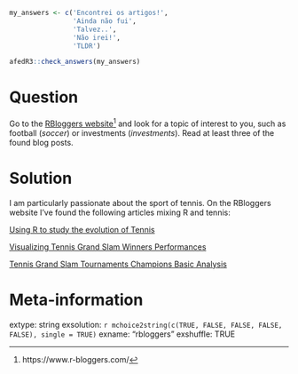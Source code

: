 ```r
my_answers <- c('Encontrei os artigos!', 
                'Ainda não fui',
                'Talvez..',
                'Não irei!',
                'TLDR')

afedR3::check_answers(my_answers)
```

Question
========

Go to the [RBloggers website](https://www.r-bloggers.com/)^[https://www.r-bloggers.com/] and look for a topic of interest to you, such as football (_soccer_) or investments (_investments_). Read at least three of the found blog posts.


Solution
================

I am particularly passionate about the sport of tennis. On the RBloggers website I've found the following articles mixing R and tennis:

[Using R to study the evolution of Tennis](https://www.r-bloggers.com/2017/02/using-r-to-study-the-evolution-of-tennis/)

[Visualizing Tennis Grand Slam Winners Performances](https://www.r-bloggers.com/2017/05/visualizing-tennis-grand-slam-winners-performances/)

[Tennis Grand Slam Tournaments Champions Basic Analysis](https://www.r-bloggers.com/2017/12/tennis-grand-slam-tournaments-champions-basic-analysis/)


Meta-information
================
extype: string
exsolution: `r mchoice2string(c(TRUE, FALSE, FALSE, FALSE, FALSE), single = TRUE)`
exname: "rbloggers"
exshuffle: TRUE


